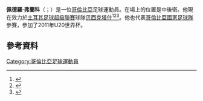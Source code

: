 {{noteTA
|G1=Football
|G2=uefa
}}

'''佩德羅·弗蘭科'''（{{lang-es|Pedro Franco}}；{{bd|1991年|4月23日}}）是一位[[哥倫比亞|哥倫比亞]]足球運動員。在場上的位置是中後衛。他現在效力於[[土耳其足球超級聯賽|土耳其足球超級聯賽]]球隊[[贝西克塔什体操俱乐部|贝西克塔什]]<ref>{{cite web |url=http://www.aksam.com.tr/spor/besiktas/pedro-franco-besiktasta/haber-220987 |title=Pedro Franco Beşiktaş'ta |publisher=Aksam.com.tr |date=2013-01-07 |accessdate=2013-07-01 |archive-date=2015-02-10 |archive-url=https://web.archive.org/web/20150210004209/http://www.aksam.com.tr/spor/besiktas/pedro-franco-besiktasta/haber-220987 |dead-url=no }}</ref><ref>{{cite web |url=http://www.turkish-football.com/news_read.php?id=4834 |title=Besiktas sign Los Millonarios defender Pedro Franco on a five-year deal |publisher=Turkish Football |date= |accessdate=2013-07-01 |deadurl=yes |archiveurl=https://web.archive.org/web/20131022021333/http://www.turkish-football.com/news_read.php?id=4834 |archivedate=2013-10-22 }}</ref><ref>{{cite web |url=http://comutricolor.com/oficial-pedro-franco-nuevo-jugador-del-besiktas/ |title=Pedro Franco nuevo jugador del Beşiktaş |publisher=comutricolor.com |date=2012-07-01 |accessdate=2013-07-01 |archive-date=2013-08-30 |archive-url=https://web.archive.org/web/20130830113030/http://comutricolor.com/oficial-pedro-franco-nuevo-jugador-del-besiktas/ |dead-url=no }}</ref>。他也代表[[哥倫比亞國家足球隊|哥倫比亞國家足球隊]]參賽，參加了2011年U20世界杯。

==參考資料==
{{Reflist}}

{{DEFAULTSORT: Franco, Pedro}}
[[Category:哥倫比亞足球運動員|Category:哥倫比亞足球運動員]]